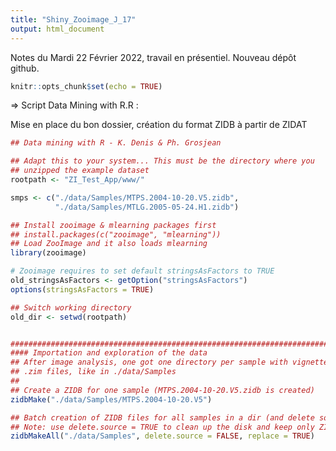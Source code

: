 ```yaml
---
title: "Shiny_Zooimage_J_17"
output: html_document
---
```


Notes du Mardi 22 Février 2022, travail en présentiel. Nouveau dépôt github.

```r
knitr::opts_chunk$set(echo = TRUE)
```

=> Script Data Mining with R.R :

Mise en place du bon dossier, création du format ZIDB à partir de ZIDAT

```r
## Data mining with R - K. Denis & Ph. Grosjean

## Adapt this to your system... This must be the directory where you
## unzipped the example dataset
rootpath <- "ZI_Test_App/www/"

smps <- c("./data/Samples/MTPS.2004-10-20.V5.zidb",
          "./data/Samples/MTLG.2005-05-24.H1.zidb")

## Install zooimage & mlearning packages first
## install.packages(c("zooimage", "mlearning"))
## Load ZooImage and it also loads mlearning
library(zooimage)

# Zooimage requires to set default stringsAsFactors to TRUE
old_stringsAsFactors <- getOption("stringsAsFactors")
options(stringsAsFactors = TRUE)

## Switch working directory
old_dir <- setwd(rootpath)


################################################################################
#### Importation and exploration of the data
## After image analysis, one got one directory per sample with vignettes and
## .zim files, like in ./data/Samples
##
## Create a ZIDB for one sample (MTPS.2004-10-20.V5.zidb is created)
zidbMake("./data/Samples/MTPS.2004-10-20.V5")

## Batch creation of ZIDB files for all samples in a dir (and delete source)
## Note: use delete.source = TRUE to clean up the disk and keep only ZIDB files
zidbMakeAll("./data/Samples", delete.source = FALSE, replace = TRUE)

```

